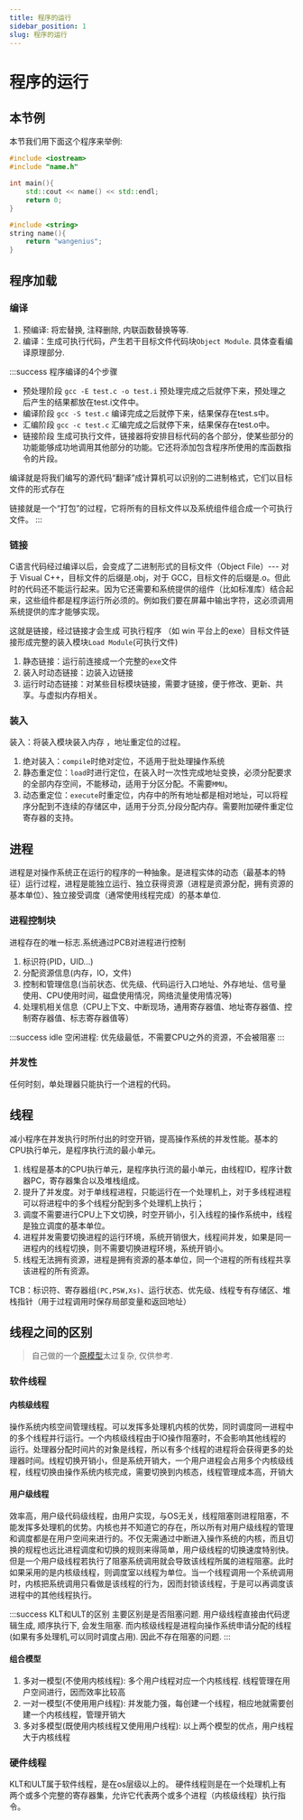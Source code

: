 ```yaml
---
title: 程序的运行
sidebar_position: 1
slug: 程序的运行
---
```


# 程序的运行

## 本节例

本节我们用下面这个程序来举例:

```cpp title="main.cpp"
#include <iostream>
#include "name.h"

int main(){
    std::cout << name() << std::endl;
    return 0;
}
```

```cpp title="name.h"
#include <string>
string name(){
    return "wangenius";
}
```

## 程序加载

### 编译

1. 预编译: 将宏替换, 注释删除, 内联函数替换等等.
2. 编译：生成可执行代码，产生若干目标文件代码块`Object Module`. 具体查看编译原理部分.

:::success 程序编译的4个步骤

- 预处理阶段 `gcc -E test.c -o test.i` 预处理完成之后就停下来，预处理之后产生的结果都放在test.i文件中。
- 编译阶段 `gcc -S test.c` 编译完成之后就停下来，结果保存在test.s中。
- 汇编阶段 `gcc -c test.c` 汇编完成之后就停下来，结果保存在test.o中。
- 链接阶段 生成可执行文件，链接器将安排目标代码的各个部分，使某些部分的功能能够成功地调用其他部分的功能。它还将添加包含程序所使用的库函数指令的片段。

编译就是将我们编写的源代码“翻译”成计算机可以识别的二进制格式，它们以目标文件的形式存在

链接就是一个“打包”的过程，它将所有的目标文件以及系统组件组合成一个可执行文件。
:::

### 链接

C语言代码经过编译以后，会变成了二进制形式的目标文件（Object File）--- 对于 Visual C++，目标文件的后缀是.obj，对于 GCC，目标文件的后缀是.o。但此时的代码还不能运行起来。因为它还需要和系统提供的组件（比如标准库）结合起来，这些组件都是程序运行所必须的。例如我们要在屏幕中输出字符，这必须调用系统提供的库才能够实现。

这就是链接，经过链接才会生成 可执行程序 （如 win 平台上的exe）目标文件链接形成完整的装入模块`Load Module`(可执行文件)

1. 静态链接：运行前连接成一个完整的`exe`文件
2. 装入时动态链接：边装入边链接
3. 运行时动态链接：对某些目标模块链接，需要才链接，便于修改、更新、共享。与虚拟内存相关。

### 装入

装入：将装入模块装入内存 ，地址重定位的过程。

1. 绝对装入：`compile`时绝对定位，不适用于批处理操作系统
2. 静态重定位：`load`时进行定位，在装入时一次性完成地址变换，必须分配要求的全部内存空间，不能移动，适用于分区分配。不需要`MMU`。
3. 动态重定位：`execute`时重定位，内存中的所有地址都是相对地址，可以将程序分配到不连续的存储区中，适用于分页,分段分配内存。需要附加硬件重定位寄存器的支持。

## 进程

进程是对操作系统正在运行的程序的一种抽象。是进程实体的动态（最基本的特征）运行过程，进程是能独立运行、独立获得资源（进程是资源分配，拥有资源的基本单位）、独立接受调度（通常使用线程完成）的基本单位.

### 进程控制块

进程存在的唯一标志.系统通过PCB对进程进行控制

1. 标识符(PID，UID...)
2. 分配资源信息(内存，IO，文件)
3. 控制和管理信息(当前状态、优先级、代码运行入口地址、外存地址、信号量使用、CPU使用时间，磁盘使用情况，网络流量使用情况等)
4. 处理机相关信息（CPU上下文、中断现场，通用寄存器值、地址寄存器值、控制寄存器值、标志寄存器值等）

:::success idle
空闲进程: 优先级最低，不需要CPU之外的资源，不会被阻塞
:::

### 并发性

任何时刻，单处理器只能执行一个进程的代码。

## 线程

减小程序在并发执行时所付出的时空开销，提高操作系统的并发性能。基本的CPU执行单元，是程序执行流的最小单元。

1. 线程是基本的CPU执行单元，是程序执行流的最小单元，由线程ID，程序计数器PC，寄存器集合以及堆栈组成。
2. 提升了并发度。对于单线程进程，只能运行在一个处理机上，对于多线程进程可以将进程中的多个线程分配到多个处理机上执行；
3. 调度不需要进行CPU上下文切换，时空开销小，引入线程的操作系统中，线程是独立调度的基本单位。
4. 进程并发需要切换进程的运行环境，系统开销很大，线程间并发，如果是同一进程内的线程切换，则不需要切换进程环境，系统开销小。
5. 线程无法拥有资源，进程是拥有资源的基本单位，同一个进程的所有线程共享该进程的所有资源。

TCB：标识符、寄存器组`(PC,PSW,Xs)`、运行状态、优先级、线程专有存储区、堆栈指针（用于过程调用时保存局部变量和返回地址）

## 线程之间的区别

> 自己做的一个[原模型](https://zhuanlan.zhihu.com/p/670803961)太过复杂, 仅供参考.

### 软件线程

#### 内核级线程

操作系统内核空间管理线程。可以发挥多处理机内核的优势，同时调度同一进程中的多个线程并行运行。一个内核级线程由于IO操作阻塞时，不会影响其他线程的运行。处理器分配时间片的对象是线程，所以有多个线程的进程将会获得更多的处理器时间。线程切换开销小，但是系统开销大，一个用户进程会占用多个内核级线程，线程切换由操作系统内核完成，需要切换到内核态，线程管理成本高，开销大

#### 用户级线程

效率高，用户级代码级线程，由用户实现，与OS无关，线程阻塞则进程阻塞，不能发挥多处理机的优势。内核也并不知道它的存在，所以所有对用户级线程的管理和调度都是在用户空间来进行的。不仅无需通过中断进入操作系统的内核，而且切换的规程也远比进程调度和切换的规则来得简单，用户级线程的切换速度特别快。但是一个用户级线程若执行了阻塞系统调用就会导致该线程所属的进程阻塞。此时如果采用的是内核级线程，则调度室以线程为单位。当一个线程调用一个系统调用时，内核把系统调用只看做是该线程的行为，因而封锁该线程，于是可以再调度该进程中的其他线程执行。

:::success KLT和ULT的区别
主要区别是是否阻塞问题. 用户级线程直接由代码逻辑生成, 顺序执行下, 会发生阻塞. 而内核级线程是进程向操作系统申请分配的线程(如果有多处理机,可以同时调度占用). 因此不存在阻塞的问题.
:::

#### 组合模型

1. 多对一模型(不使用内核线程): 多个用户线程对应一个内核线程. 线程管理在用户空间进行，因而效率比较高
2. 一对一模型(不使用用户线程): 并发能力强，每创建一个线程，相应地就需要创建一个内核线程，管理开销大
3. 多对多模型(既使用内核线程又使用用户线程): 以上两个模型的优点，用户线程大于内核线程

### 硬件线程

KLT和ULT属于软件线程，是在os层级以上的。
硬件线程则是在一个处理机上有两个或多个完整的寄存器集，允许它代表两个或多个进程（内核级线程）执行指令。
